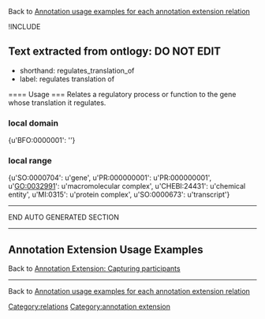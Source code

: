 Back to [http://wiki.geneontology.org/index.php/Annotation_usage_examples_for_each_annotation_extension_relation  Annotation usage examples for each annotation extension relation]

!INCLUDE

== Text extracted from ontlogy: DO NOT EDIT ==
* shorthand: regulates_translation_of
* label: regulates translation of
==== Usage ===
Relates a regulatory process or function to the gene whose translation it regulates.
=== local domain ===
{u'BFO:0000001': ''}
=== local range ===
{u'SO:0000704': u'gene', u'PR:000000001': u'PR:000000001', u'GO:0032991': u'macromolecular complex', u'CHEBI:24431': u'chemical entity', u'MI:0315': u'protein complex', u'SO:0000673': u'transcript'}

-----
END AUTO GENERATED SECTION
-----


==Annotation Extension Usage Examples==

Back to [http://wiki.geneontology.org/index.php/Annotation_Extension:_Capturing_participants Annotation Extension: Capturing participants]


----

Back to [http://wiki.geneontology.org/index.php/Annotation_usage_examples_for_each_annotation_extension_relation  Annotation usage examples for each annotation extension relation]

[[Category:relations]]
[[Category:annotation extension]]